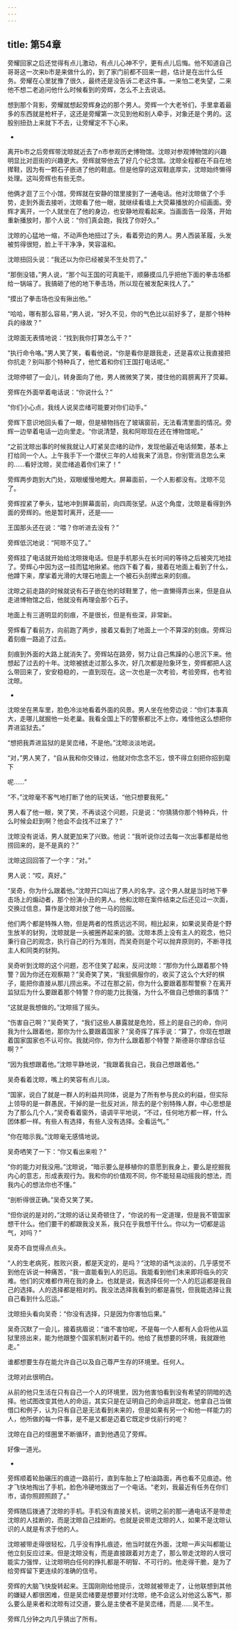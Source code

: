 ```yaml
---
---
---
```

title: 第54章
---



旁耀回家之后还觉得有点儿激动，有点儿心神不宁，更有点儿后悔。他不知道自己哥哥这一次来b市是来做什么的，到了家门前都不回来一趟，估计是在出什么任务。旁耀在心里犹豫了很久，最终还是没告诉二老这件事。一来怕二老失望，二来他不想二老追问他什么时候看到的旁辉，怎么不上去说话。

想到那个背影，旁耀就想起旁辉身边的那个男人。旁辉一个大老爷们，手里拿着最多的东西就是枪杆子，这还是旁耀第一次见到他和别人牵手，对象还是个男的。这股别扭劲上来就下不去，让旁耀定不下心来。

-

离开b市之后旁辉带沈晾就近去了n市参观历史博物馆。沈晾对参观博物馆的兴趣明显比对逛街的兴趣更大。旁辉就带他去了好几个纪念馆。沈晾全程都在不自在地撵鞋，因为有一颗石子嵌进了他的鞋底。但是他穿的这双鞋底厚实，沈晾始终懒得处理。这叫旁辉也有些无奈。

他俩才逛了三个小馆，旁辉就在安静的馆里接到了一通电话。他对沈晾做了个手势，走到外面去接听，沈晾看了他一眼，就继续看墙上大荧幕播放的介绍画面。旁辉才离开，一个人就坐在了他的身边，也安静地观看起来。当画面告一段落，开始重新播放时，那个人说：“你们真会跑，我找了你好久。”

沈晾的心猛地一缩，不动声色地扭过了头，看着旁边的男人。男人西装革履，头发被剪得很短，脸上干干净净，笑容温和。

沈晾扭回头说：“我还以为你已经被吴不生处罚了。”

“那倒没错，”男人说，“那个叫王国的可真能干，顺藤摸瓜几乎把他下面的拳击场都给一锅端了。我搞砸了他的地下拳击场，所以现在被发配来找人了。”

“摸出了拳击场也没有揪出他。”

“哈哈，哪有那么容易，”男人说，“好久不见，你的气色比以前好多了，是那个特种兵的缘故？”

沈晾面无表情地说：“找到我你打算怎么干？”

“执行命令咯。”男人笑了笑，看看他说，“你是看你是跟我走，还是喜欢让我直接把你抗走？别叫那个特种兵了，他忙着和你们王国打电话呢。”

沈晾停顿了一会儿，转身面向了他，男人微微笑了笑，搂住他的肩膀离开了荧幕。

旁辉在外面举着电话说：“你说什么？”

“你们小心点，我线人说吴峦绪可能要对你们动手。”

旁辉下意识地回头看了一眼，但是植物挡在了玻璃窗前，无法看清里面的情况。旁辉一边举着电话一边向里走。“你说清楚，我和阿晾现在还在博物馆呢。”

“之前沈晾出事的时候我就让人盯紧吴峦绪的动作，发现他最近电话频繁，基本上打给同一个人。上午我手下一个潜伏三年的人给我来了消息，你别管消息怎么来的……看好沈晾，吴峦绪追着你们来了！”

旁辉两步跑到大门处，双眼缓慢地瞪大。屏幕面前，一个人影都没有。沈晾不见了。

旁辉捏紧了拳头，猛地冲到屏幕面前，向四周张望。从这个角度，沈晾是看得到外面的旁辉的。他是暂时离开，还是——

王国那头还在说：“喂？你听进去没有？”

旁辉低沉地说：“阿晾不见了。”

旁辉挂了电话就开始给沈晾拨电话。但是手机那头在长时间的等待之后被突兀地挂了。旁辉心中因为这一挂而猛地揪紧。他四下看了看，接着在地面上看到了什么，他蹲下来，摩挲着光滑的大理石地面上一个被石头刮撵出来的刻痕。

沈晾之前走路的时候就说有石子嵌在他的球鞋里了，他一直懒得弄出来，但是自从走进博物馆之后，他就没有再理会那个石子。

地面上有三道明显的刻痕，不是很长，但是有些深，非常新。

旁辉看了看前方，向前跑了两步，接着又看到了地面上一个不算深的刻痕。旁辉沿着刻痕一路追了过去。

刻痕到外面的大路上就消失了。旁辉站在路旁，努力让自己焦躁的心思沉下来。他想起了过去的十年。沈晾被掳走过那么多次，好几次都是险象环生，旁辉都把人这么带回来了，安安稳稳的，一直到现在。这一次也是一次考验，考验旁辉，也考验沈晾。

-

沈晾坐在黑车里，脸色冷淡地看着外面的风景。男人坐在他旁边说：“你们本事真大，走哪儿就掘他一处老巢。我看全国上下的警察都比不上你，难怪他这么想把你弄进监狱去。”

“想把我弄进监狱的是吴峦绪，不是他。”沈晾淡淡地说。

“对，”男人笑了，“自从我和你交锋过，他就对你念念不忘，恨不得立刻把你招到麾下

呢……”

“不，”沈晾毫不客气地打断了他的玩笑话，“他只想要我死。”

男人看了他一眼，笑了笑，不再谈这个问题，只是说：“你猜猜你那个特种兵，什么时候会赶到啊？他会不会找不过来了？”

沈晾没有说话，男人就更加来了兴致。他说：“我听说你过去每一次出事都是给他捞回来的，是不是真的？”

沈晾这回回答了一个字：“对。”

男人说：“哎，真好。”

“吴奇，你为什么跟着他。”沈晾开口叫出了男人的名字。这个男人就是当时地下拳击场上的煽动者，那个扮演小丑的男人。他和沈晾在案件结束之后还见过一次面，交换过信息，算作是沈晾对放了他一马的回报。

他们两个都是特殊人物，但是两者的性质远远不同，相比起来，如果说吴奇是个野生放羊的豺狗，沈晾就是一头被圈养起来的狼。沈晾本质上没有主人的观念，他只秉行自己的观念，执行自己的行为准则，而吴奇则是个可以抛弃原则的，不断寻找主人和同类的豺狗。

吴奇听到沈晾的这个问题，忍不住笑了起来，反问沈晾：“那你为什么跟着那个特警？因为你还在观察期？”吴奇笑了笑，“我挺佩服你的，收买了这么个大好的棋子，能把你直接从那儿捞出来。不过在那之前，你为什么要跟着那帮警察？在离开监狱后为什么要跟着那个特警？你的能力比我强，为什么不做自己想做的事情？”

“这就是我想做的。”沈晾摇了摇头。

“伤害自己啊？”吴奇笑了，“我们这些人暴露就是危险，搭上的是自己的命，你问我为什么跟着他，那你为什么要跟着国家？”吴奇挥了挥手说：“算了，你现在想跟着国家国家也不认可你。我就问你，你为什么跟着那个特警？斯德哥尔摩综合征啊？”

“因为我想跟着他。”沈晾平静地说，“我跟着我自己，我自己想跟着他。”

吴奇看着沈晾，嘴上的笑容有点儿淡。

“国家，说白了就是一群人的利益共同体，说是为了所有参与民众的利益，但实际上领导的是一群愚民，干掉的是一批反对派，除去的是个别特殊人群，中心思想是为了那么几个人，”吴奇看着窗外，语调平平地说，“不过，任何地方都一样，什么团体都一样。有些人有选择，有些人没有选择。全看运气。”

“你在暗示我。”沈晾毫无感情地说。

吴奇哂笑了一下：“你又看出来啦？”

“你的能力对我没用。”沈晾说，“暗示要么是移植你的意愿到我身上，要么是挖掘我内心的意志，形成表观行为。我和你的价值观不同，你不能轻易动摇我的想法，而我内心的想法你也不懂。”

“剖析得很正确。”吴奇又笑了笑。

“但你说的是对的，”沈晾的话让吴奇顿住了，“你说的有一定道理，但是我不管国家想干什么。他们要干的都跟我没关系，我只在乎我想干什么。你以为一切都是运气，对吗？”

吴奇不自觉得点点头。

“人的生老病死，胜败兴衰，都是天定的，是吗？”沈晾的语气淡淡的，几乎感觉不到他在诉说一种痛苦，“我一直能看到人的厄运。我能看到他们未来即将临头的灾难。他们的灾难都作用在我的身上。也就是说，我选择任何一个人的厄运都是我自己的选择。人的选择都是相对的。我没法选择我看到的都是喜悦，但我能选择让我自己看到什么厄运。”

沈晾扭头看向吴奇：“你没有选择，只是因为你害怕后果。”

吴奇沉默了一会儿，接着挑眉说：“谁不害怕呢，不是每一个人都有人会将他从监狱里捞出来，能为他跟整个国家机制对着干的。他给了我想要的环境，我就跟他走。”

谁都想要生存在能允许自己以及自己尊严生存的环境里。任何人。

沈晾对此很明白。

从前的他只生活在只有自己一个人的环境里，因为他害怕看到没有希望的阴暗的选择。他试图改变其他人的命运，其实只是在证明自己的命运非既定。他拿自己当做借口和例子，认为只有自己是无法看到未来的，但是如果有另一个和他一样能力的人，他所做的每一件事，是不是又都是迈着它既定步伐前行的呢？

沈晾在自己的怪圈里不断循环，直到他遇见了旁辉。

好像一道光。

-

旁辉顺着轮胎碾压的痕迹一路前行，直到车胎上了柏油路面，再也看不见痕迹。他才飞快地掏出了手机，脸色冷硬地拨出了一个电话。“老刘，我最近有任务在你们市，请你照顾照顾了。”

旁辉随后拨通了沈晾的手机。手机没有直接关机，说明之前的那一通电话不是带走沈晾的人挂断的，而是沈晾自己挂断的。也就是说带走沈晾的人，如果不是沈晾认识的人就是有求于他的人。

沈晾被带走得很轻松，几乎没有挣扎痕迹，他当时就在外面，沈晾一声尖叫都能让他立刻反应过来。但是沈晾没有，而是直接跟着对方走了，那么带走沈晾的人很可能实力强悍，让沈晾明白任何的挣扎都是不明智、不可行的。他走得干脆，是为了给旁辉留下更连续的准确的信号。

旁辉的大脑飞快旋转起来。王国刚刚给他提示，沈晾就被带走了，让他联想到其他的嫌疑人都很困难，但是吴峦绪要是想要对付沈晾，绝不会这么对他这么客气，那么要么是来者和沈晾有过交道，要么是主使者不是吴峦绪，而是……吴不生。

旁辉几分钟之内几乎猜出了所有。